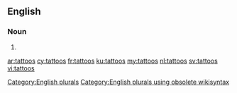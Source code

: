 {{also|Tattoos}}
==English==

===Noun===
{{head|en}}

# {{plural of|tattoo}}

[[Category:English plurals]][[Category:English plurals using obsolete wikisyntax]]

[[ar:tattoos]]
[[cy:tattoos]]
[[fr:tattoos]]
[[ku:tattoos]]
[[my:tattoos]]
[[nl:tattoos]]
[[sv:tattoos]]
[[vi:tattoos]]